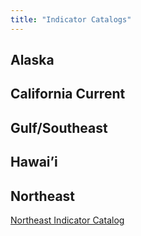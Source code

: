 ```yaml
---
title: "Indicator Catalogs"
---
```


## Alaska

## California Current

## Gulf/Southeast

## Hawai'i

## Northeast
[Northeast Indicator Catalog](https://noaa-edab.github.io/catalog/)
